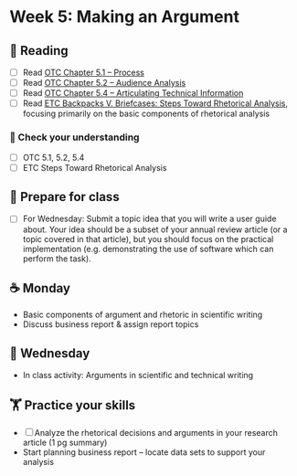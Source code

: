 
# Week 5: Making an Argument

## 📖 Reading

- [ ] Read [OTC Chapter 5.1 – Process](https://alg.manifoldapp.org/read/open-technical-communication/section/134f046e-ff01-4eec-a525-2d1128957c1e)
- [ ] Read [OTC Chapter 5.2 – Audience Analysis](https://alg.manifoldapp.org/read/open-technical-communication/section/415d5b4f-758e-49ac-8149-18d4c3c4c10c)
- [ ] Read [OTC Chapter 5.4 – Articulating Technical Information](https://alg.manifoldapp.org/read/open-technical-communication/section/39c29f74-f502-4050-80b3-1162a9cdd8b0) 
- [ ] Read [ETC Backpacks V. Briefcases: Steps Toward Rhetorical Analysis](https://wisc.pb.unizin.org/opencomp/chapter/backpacks-v-briefcases-steps-toward-rhetorical-analysis/), focusing primarily  on the basic components of rhetorical analysis

### 🎯 Check your understanding

- [ ] OTC 5.1, 5.2, 5.4
- [ ] ETC Steps Toward Rhetorical Analysis

## 🥣 Prepare for class

- [ ] For Wednesday: Submit a topic idea that you will write a user guide about. Your idea should be a subset of your annual review article (or a topic covered in that article), but you should focus on the practical implementation (e.g. demonstrating the use of software which can perform the task).

## ☕ Monday

- Basic components of argument and rhetoric in scientific writing
- Discuss business report & assign report topics

## 🐪 Wednesday

- In class activity: Arguments in scientific and technical writing

##  🏋️ Practice your skills

- [ ] Analyze the rhetorical decisions and arguments in your research article (1 pg summary)
- Start planning business report – locate data sets to support your analysis


